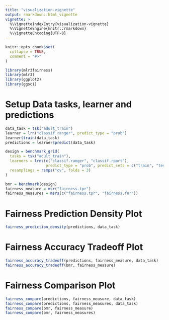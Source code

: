 ```yaml
---
title: "visualization-vignette"
output: rmarkdown::html_vignette
vignette: >
  %\VignetteIndexEntry{visualization-vignette}
  %\VignetteEngine{knitr::rmarkdown}
  %\VignetteEncoding{UTF-8}
---
```


```r
knitr::opts_chunk$set(
  collapse = TRUE,
  comment = "#>"
)
```

```r
library(mlr3fairness)
library(mlr3)
library(ggplot2)
library(ggsci)
```


# Setup Data tasks, learner and predictions

```r
data_task = tsk("adult_train")
learner = lrn("classif.ranger", predict_type = "prob")
learner$train(data_task)
predictions = learner$predict(data_task)

design = benchmark_grid(
  tasks = tsk("adult_train"),
  learners = lrns(c("classif.ranger", "classif.rpart"),
                  predict_type = "prob", predict_sets = c("train", "test")),
  resamplings = rsmps("cv", folds = 3)
)

bmr = benchmark(design)
fairness_measure = msr("fairness.tpr")
fairness_measures = msrs(c("fairness.tpr", "fairness.fnr"))
```


# Fairness Prediction Density Plot

```r
fairness_prediction_density(predictions, data_task)
```

# Fairness Accuracy Tradeoff Plot

```r
fairness_accuracy_tradeoff(predictions, fairness_measure, data_task)
fairness_accuracy_tradeoff(bmr, fairness_measure)
```

# Fairness Comparison Plot

```r
fairness_compare(predictions, fairness_measure, data_task)
fairness_compare(predictions, fairness_measures, data_task)
fairness_compare(bmr, fairness_measure)
fairness_compare(bmr, fairness_measures)
```

